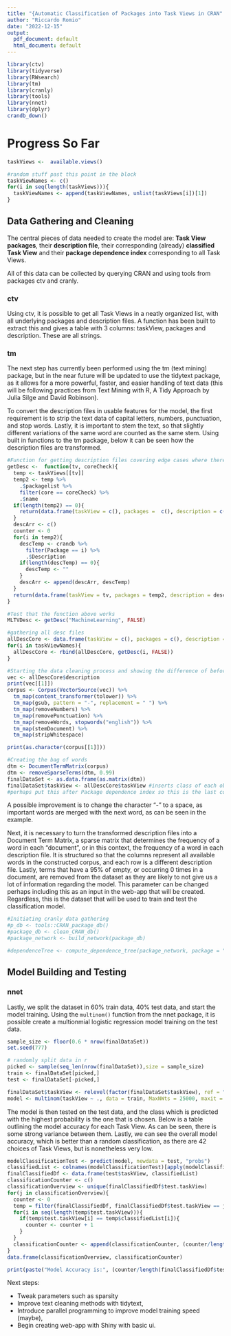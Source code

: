 ```yaml
---
title: "{Automatic Classification of Packages into Task Views in CRAN"
author: "Riccardo Romio"
date: "2022-12-15"
output:
  pdf_document: default
  html_document: default
---
```


```r
library(ctv)
library(tidyverse)
library(RWsearch)
library(tm)
library(cranly)
library(tools)
library(nnet)
library(dplyr)
crandb_down()
```
# Progress So Far
```r
taskViews <-  available.views()

#random stuff past this point in the block
taskViewNames <- c()
for(i in seq(length(taskViews))){
  taskViewNames <- append(taskViewNames, unlist(taskViews[i])[1])
}
```
## Data Gathering and Cleaning

The central pieces of data needed to create the model are: **Task View packages**, their **description file**, their corresponding (already) **classified Task View** and their **package dependence index** corresponding to all Task Views.

All of this data can be collected by querying CRAN and using tools from packages ctv and cranly.

### ctv

Using ctv, it is possible to get all Task Views in a neatly organized list, with all underlying packages and description files. A function has been built to extract this and gives a table with 3 columns: taskView, packages and description. These are all strings.

### tm
The next step has currently been performed using the tm (text mining) package, but in the near future will be updated to use the tidytext package, as it allows for a more powerful, faster, and easier handling of text data (this will be following practices from Text Mining with R, A Tidy Approach by Julia Silge and David Robinson). 

To convert the description files in usable features for the model, the first requirement is to strip the text data of capital letters, numbers, punctuation, and stop words. Lastly, it is important to stem the text, so that slightly different variations of the same word are counted as the same stem. Using built in functions to the tm package, below it can be seen how the description files are transformed.


```r
#Function for getting description files covering edge cases where there may not be any packages in a TV or a package has no description file
getDesc <-  function(tv, coreCheck){
  temp <- taskViews[[tv]]
  temp2 <- temp %>% 
    .$packagelist %>% 
    filter(core == coreCheck) %>% 
    .$name
  if(length(temp2) == 0){
    return(data.frame(taskView = c(), packages =  c(), description = c()))
  }
  descArr <- c()
  counter <- 0
  for(i in temp2){
    descTemp <- crandb %>% 
      filter(Package == i) %>% 
      .$Description
    if(length(descTemp) == 0){
      descTemp <- ""
    }
    descArr <- append(descArr, descTemp)
  }
  return(data.frame(taskView = tv, packages = temp2, description = descArr))
}
```

```r
#Test that the function above works
MLTVDesc <- getDesc("MachineLearning", FALSE)
``` 

```r
#gathering all desc files
allDescCore <- data.frame(taskView = c(), packages = c(), description = c())
for(i in taskViewNames){
  allDescCore <- rbind(allDescCore, getDesc(i, FALSE))
}
```

```r
#Starting the data cleaning process and showing the difference of before and after
vec <- allDescCore$description
print(vec[[1]])
corpus <- Corpus(VectorSource(vec)) %>% 
  tm_map(content_transformer(tolower)) %>% 
  tm_map(gsub, pattern = "-", replacement = " ") %>% 
  tm_map(removeNumbers) %>% 
  tm_map(removePunctuation) %>% 
  tm_map(removeWords, stopwords("english")) %>% 
  tm_map(stemDocument) %>% 
  tm_map(stripWhitespace)

print(as.character(corpus[[1]]))
```

```r
#Creating the bag of words
dtm <- DocumentTermMatrix(corpus)
dtm <- removeSparseTerms(dtm, 0.99)
finalDataSet <- as.data.frame(as.matrix(dtm))
finalDataSet$taskView <- allDescCore$taskView #inserts class of each observation for the model 
#perhaps put this after Package dependence index so this is the last column
```

A possible improvement is to change the character "-" to a space, as important words are merged with the next word, as can be seen in the example.

Next, it is necessary to turn the transformed description files into a Document Term Matrix, a sparse matrix that determines the frequency of a word in each "document", or in this context, the frequency of a word in each description file. It is structured so that the columns represent all available words in the constructed corpus, and each row is a different description file. Lastly, terms that have a 95% of empty, or occurring 0 times in a document, are removed from the dataset as they are likely to not give us a lot of information regarding the model. This parameter can be changed perhaps including this as an input in the web-app that will be created. Regardless, this is the dataset that will be used to train and test the classification model.

```r
#Initiating cranly data gathering
#p_db <- tools::CRAN_package_db()
#package_db <- clean_CRAN_db()
#package_network <- build_network(package_db)

#dependenceTree <- compute_dependence_tree(package_network, package = "PlackettLuce") #problem is how to use a vector as feature, to be fixed later
```
## Model Building and Testing

### nnet

Lastly, we split the dataset in 60% train data, 40% test data, and start the model training. Using the `multinom()` function from the nnet package, it is possible create a multionmial logistic regression model training on the test data.


```r
sample_size <- floor(0.6 * nrow(finalDataSet))
set.seed(777)

# randomly split data in r
picked <- sample(seq_len(nrow(finalDataSet)),size = sample_size)
train <- finalDataSet[picked,]
test <- finalDataSet[-picked,]

finalDataSet$taskView <- relevel(factor(finalDataSet$taskView), ref = "Agriculture")
model <- multinom(taskView ~ ., data = train, MaxNWts = 25000, maxit = 1500)
```
The model is then tested on the test data, and the class which is predicted with the highest probability is the one that is chosen. Below is a table outlining the model accuracy for each Task View. As can be seen, there is some strong variance between them. Lastly, we can see the overall model accuracy, which is better than a random classification, as there are 42 choices of Task Views, but is nonetheless very low.   

```r
modelClassificationTest <- predict(model, newdata = test, "probs")
classifiedList <- colnames(modelClassificationTest)[apply(modelClassificationTest,1,which.max)]
finalClassifiedDf <- data.frame(test$taskView, classifiedList)
classificationCounter <- c()
classificationOverview <- unique(finalClassifiedDf$test.taskView)
for(j in classificationOverview){
  counter <- 0
  temp = filter(finalClassifiedDf, finalClassifiedDf$test.taskView == j)
  for(i in seq(length(temp$test.taskView))){
    if(temp$test.taskView[i] == temp$classifiedList[i]){
      counter <- counter + 1 
    }
  }
  classificationCounter <- append(classificationCounter, (counter/length(temp$test.taskView)))
}
data.frame(classificationOverview, classificationCounter)

print(paste("Model Accuracy is:", (counter/length(finalClassifiedDf$test.taskView))))
```

Next steps: 

- Tweak parameters such as sparsity 
- Improve text cleaning methods with tidytext, 
- Introduce parallel programming to improve model training speed (maybe), 
- Begin creating web-app with Shiny with basic ui.


